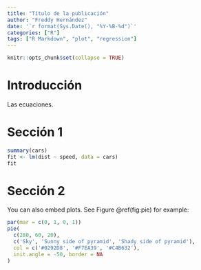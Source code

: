 ```yaml
---
title: "Título de la publicación"
author: "Freddy Hernández"
date: '`r format(Sys.Date(), "%Y-%B-%d")`'
categories: ["R"]
tags: ["R Markdown", "plot", "regression"]
---
```


```r
knitr::opts_chunk$set(collapse = TRUE)
```

# Introducción

Las ecuaciones.

\begin{align*} 
y_i &\sim N(\mu_i, \sigma^2) \\ 
\mu_i &= 59 + 1 x_i \\
\sigma &= 1 \\
x &\sim Uniforme[1, 9]
\end{align*}

# Sección 1

```r
summary(cars)
fit <- lm(dist ~ speed, data = cars)
fit
```

# Sección 2

You can also embed plots. See Figure \@ref(fig:pie) for example:

```r
par(mar = c(0, 1, 0, 1))
pie(
  c(280, 60, 20),
  c('Sky', 'Sunny side of pyramid', 'Shady side of pyramid'),
  col = c('#0292D8', '#F7EA39', '#C4B632'),
  init.angle = -50, border = NA
)
```
